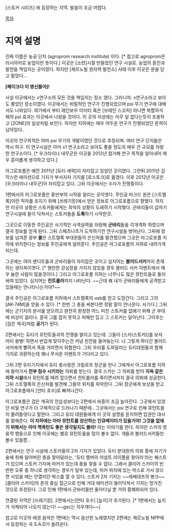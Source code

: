 [스토커 시리즈] 에 등장하는 지역. 발음이 조금 어렵다.

[[목차]]

= 지역 설명 =

진짜 이름은 농공 단지 (agroprom research institute) 이다. [* 참고로 agroprom은 러시아어로 농업이란 뜻이다.] 이곳은 [소련]시절 만들었던 연구 시설로. 농업의 증진과 발전을 책임지는 곳이였다. 하지만 [체르노빌 원자력 발전소] 사태 이후 이곳은 문을 닫고 말았다...

'''[페이크다 이 병신들아]!'''

사실 이곳에서는 x연구소의 모든 것을 책임지는 장소 였다. 그러니까. x연구소라고 보아도 좋았던 장소이였다. 이곳에서는 비밀적인 연구가 진행되었으며 psi 무기 연구에 대해서도 나와있다. 여기에서 부터 레인보우 이미터 혹은 [브레인 스코처] 아니면 복합의식체의 psi 효과는 이곳에서 나왔을 것이다. 이 곳의 지상에는 아무 일 없다는듯이 조용하고 [ZONE]의 일상처럼 보인다. 하지만 지하에는 매우 어두운 연구가 진행되었던 흔적이 남아있다..

이곳의 연구목적은 아마 psi 무기의 개발이였던 것으로 추정되며. 여러 연구 단지들은 역시 허구. 이 연구시설은 아마 x1 연구소라고 보아도 좋을 정도의 매우 큰 규모를 자랑한 연구소이다. [* 우크라이나 내무군은 이곳을 2012년 점거해 연구 목적을 알아내어 매우 흥미롭게 생각하고 있다.]

아그로포롬은 예전 2011년 [듀티 세력]이 자리잡고 있었던 곳이였다. 그런뒤 2011년 갑작스런 에미션으로 기지가 부서지자 기지를 [로스토크]로 옮겼다. 이후 2012년 이곳은 [우크라이나 내무군]이 자리잡고 있다. 그뒤 이곳에서는 수사가 진행중이다.

1편에서의 아그로포롬은 중반부의 시작을 알리는 곳이엿다. 주인공 마크드 원은 [스트렐록]이란 작자를 조지기 위해 [쓰레기장]에서 얻은 정보로 아그로포롬으로 향했다. 하지만 이곳의 상황은 스토커들에게는 최악의 상황이 도래하기 시작했다. 군바리들이 갑자기 연구시설에 들이 닥쳐서는 스토커들을 '''도륙'''하기 시작한것.

그곳으로 이동한 주인공은 사기적인 사격실력을 자랑해 '''군바리'''들을 각개격파 하였으며 결국 정보를 얻게 된다. 그뒤 스페츠나츠가 도착하기전 연구시설을 벗어난다. 그뒤에 정보를 넘겨준 광부 '''몰'''은 스트렐록 부대원들의 은신처를 발견했으며 그곳은 아그로포롬 지하에 위치한다는 정보를 주인공에게 알려준다. 주인공은 아그로포롬의 지하로 내려가게 되는데.

그곳에는 여러 밴디트들과 군바리들이 자리잡은 곳이고 심지어는 '''블러드서커'''까지 존재하는 생지옥이엿다. [* 웬만한 강심장을 가지지 않았을 경우 블러드 서커 이벤트에서 매우 놀란 사람이 많을것이다.] 그리고 아그로포롬 지하는 너무나도 많은 뮤턴트들로 둘러싸여 있었다. 심지어는 '''컨트롤러'''까지 나타난다. ~~근데 왜 내가 군바리들에게 공격받고 있을때는 안나타나는거야?~~

결국 주인공은 아그로포롬 지하에서 스트렐록의 usb를 얻고 도망간다. 그리고 그의 [AK-74M]을 얻을 수 있다. [* 한번 그 총을 써본다면 정말 말이 안나온다. 사기다.] 그뒤에는 군기지의 문서를 얻으려고 완전히 환장한 어느 미친 스토커를 없애기 위해 군 부대에 비상이 걸리나. 결국 그를 잡지 못하고 피해만 입고 그 스토커는 달아난다. 그이후는 [검은 계곡]처럼 '''공기'''가 된다.

2편에서는 듀티가 뮤턴트들과의 전쟁을 벌이고 있는데. 그들이 [스카(스토커)]를 보자 어이 용병! 하면서 반갑게 맞이주는건 커녕 핀잔을 들어놓는다. 너 그렇게 하다간 블러드 서커에게 빨려서 죽을 거라면서 위협한다. 그뒤 우리를 도와달라는 듀티대원들과 함께 기지로 귀환하는데 꽤나 무서운 이벤트가 기다리고 있다.

그뒤 2편 듀티기지에서 듀티 총사령관 크릴로프 장군을 만나 그에게서 아그로포롬 지하에 들어가서 '''전부 침수 시키라는''' 의뢰를 받는다. 결국 스카는 그 의뢰를 받아 '''지옥 같은 지하 시설'''에서 뮤턴트를 때려 잡으면서 컨트롤러를 죽이면서까지 결국 의뢰에 성공한다. 그뒤 스트렐록의 은신처를 발견해 그들의 위치를 파악한다. 그뒤 장군에게 보상을 받고 아그로포롬에서 [얀타 호수]로 빠져나간다.

아그로포롬은 검은 계곡의 안습성보다는 2편에서 비중이 조금 높아진다. 그곳에서 있었던 비밀 연구가 더 구체적으로 드러나기 때문에.. 그곳에서는 psi 연구로 인해 뮤턴트들이 몰려들엇다고 말한다. 그리고 듀티 대원들에게 이 곳의 설명을 듣자하면 압권인 대사를 말해준다. '''이 지하에는 아마 뮤턴트를 양산하는 인큐베이터가 있을거야! 그것을 없애기 위해서는 아마 핵폭탄도 좋은 생각일지도 몰라!''' 라는 이야기를 한다. 하지만 스카의 영웅적 행동으로 인해 이곳에는 별로 뮤턴트들을 많이 볼수 없다. 개들과 블러드서커들만 볼수 있을뿐..

2편에서는 연구 시설에 스토커들의 2차 기지가 있었다. 듀티 분대원의 의뢰 중에 자기가 술에 취해 잃어버린 총을 찾아달라는, '듀티 멤버의 어설트 라이플을 찾아라'라는 퀘스트가 있으며 스토커 기지에 마커가 있는데 총을 찾을 수 없다. 그래서 클리어 스카이의 빈번한 오류 중 하나로 생각하는 경우가 일부 있는데,  마커 위치에 있는 박스로 가서 앉으면 서있을 때는 안열리던 박스를 열 수 있다.  스토커 2차 기지는 ~~레베데프의 병크~~ [클리어 스카이]의 존의 중심 접근으로 인해 거대 에미션이 들이닥쳐서 기지는 망가진 것으로 추정된다. 그로 인해 1편에서 군바리들만 돌아다닐 뿐 거의 황폐화되어 있다.

연결된 지역은 [쓰레기장]. 2편에서는[얀타 호수] [늪지]가 추가된다. [* 1편에서는 늪지가 삭제되어 나오지 않는다! ~~gsc는 지우개다~~]

참고로 이곳의 배경 음악은 1편에는 역시 음산한 노래였지만 2편에는 체르노빌 NPP에서 등장하는 곡 S.A.D가 들려온다.


